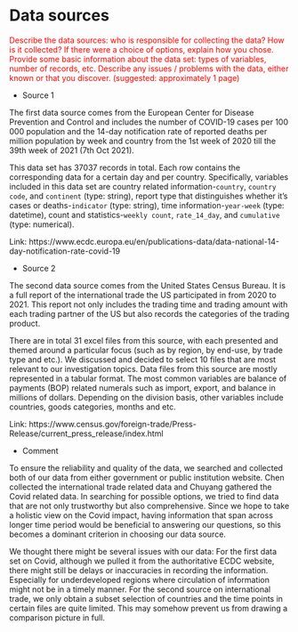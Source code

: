 # Data sources

<p style="color:red">Describe the data sources: who is responsible for collecting the data? How is it collected? If there were a choice of options, explain how you chose.
Provide some basic information about the data set: types of variables, number of records, etc. Describe any issues / problems with the data, either known or that you discover.
(suggested: approximately 1 page)</p>


* Source 1

The first data source comes from the European Center for Disease Prevention and Control and includes the number of COVID-19 cases per 100 000 population and the 14-day notification rate of reported deaths per million population by week and country from the 1st week of 2020 till the 39th week of 2021 (7th Oct 2021). 

This data set has 37037 records in total. Each row contains the corresponding data for a certain day and per country. Specifically, variables included in this data set are country related information-`country`, `country code`, and `continent` (type: string),  report type that distinguishes whether it's cases or deaths-`indicator` (type: string), time information-`year-week` (type: datetime), count and statistics-`weekly count`, `rate_14_day`, and `cumulative` (type: numerical).

Link: https://www.ecdc.europa.eu/en/publications-data/data-national-14-day-notification-rate-covid-19


* Source 2

The second data source comes from the United States Census Bureau. It is a full report of the international trade the US participated in from 2020 to 2021. This report not only includes the trading time and trading amount with each trading partner of the US but also records the categories of the trading product. 

There are in total 31 excel files from this source, with each presented and themed around a particular focus (such as by region, by end-use, by trade type and etc.). We discussed and decided to select 10 files that are most relevant to our investigation topics. Data files from this source are mostly represented in a tabular format. The most common variables are balance of payments (BOP) related numerals such as import, export, and balance in millions of dollars. Depending on the division basis, other variables include countries, goods categories, months and etc.

Link: https://www.census.gov/foreign-trade/Press-Release/current_press_release/index.html


* Comment

To ensure the reliability and quality of the data, we searched and collected both of our data from either government or public institution website. Chen collected the international trade related data and Chuyang gathered the Covid related data. In searching for possible options, we tried to find data that are not only trustworthy but also comprehensive. Since we hope to take a holistic view on the Covid impact, having information that span across longer time period would be beneficial to answering our questions, so this becomes a dominant criterion in choosing our data source.

We thought there might be several issues with our data: For the first data set on Covid, although we pulled it from the authoritative ECDC website, there might still be delays or inaccuracies in recording the information. Especially for underdeveloped regions where circulation of information might not be in a timely manner. For the second source on international trade, we only obtain a subset selection of countries and the time points in certain files are quite limited. This may somehow prevent us from drawing a comparison picture in full.